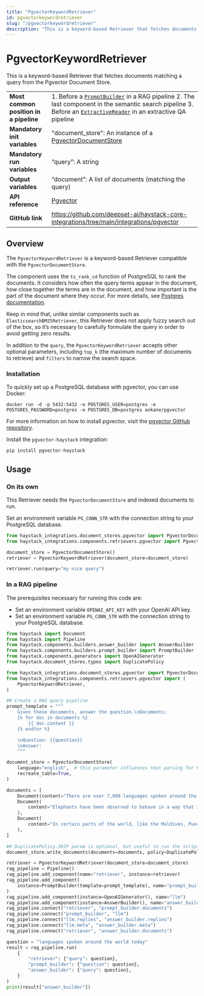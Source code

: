 ```yaml
---
title: "PgvectorKeywordRetriever"
id: pgvectorkeywordretriever
slug: "/pgvectorkeywordretriever"
description: "This is a keyword-based Retriever that fetches documents matching a query from the Pgvector Document Store."
---
```


# PgvectorKeywordRetriever

This is a keyword-based Retriever that fetches documents matching a query from the Pgvector Document Store.

|  |  |
| --- | --- |
| **Most common position in a pipeline** | 1. Before a [`PromptBuilder`](../builders/promptbuilder.mdx)   in a RAG pipeline 2. The last component in the semantic search pipeline 3. Before an [`ExtractiveReader`](../readers/extractivereader.mdx)   in an extractive QA pipeline |
| **Mandatory init variables**           | "document_store": An instance of a [PgvectorDocumentStore](../../document-stores/pgvectordocumentstore.mdx)                                                                                                                                 |
| **Mandatory run variables**            | “query”:  A string                                                                                                                                                                                                    |
| **Output variables**                   | “document”: A list of documents  (matching the query)                                                                                                                                                                 |
| **API reference**                      | [Pgvector](/reference/integrations-pgvector)                                                                                                                                                                                 |
| **GitHub link**                        | https://github.com/deepset-ai/haystack-core-integrations/tree/main/integrations/pgvector                                                                                                                            |

## Overview

The `PgvectorKeywordRetriever` is a keyword-based Retriever compatible with the `PgvectorDocumentStore`.

The component uses the `ts_rank_cd` function of PostgreSQL to rank the documents.
It considers how often the query terms appear in the document, how close together the terms are in the document, and how important is the part of the document where they occur.
For more details, see [Postgres documentation](https://www.postgresql.org/docs/current/textsearch-controls.html#TEXTSEARCH-RANKING).

Keep in mind that, unlike similar components such as `ElasticsearchBM25Retriever`, this Retriever does not apply fuzzy search out of the box, so it’s necessary to carefully formulate the query in order to avoid getting zero results.

In addition to the `query`, the `PgvectorKeywordRetriever` accepts other optional parameters, including `top_k` (the maximum number of documents to retrieve) and `filters` to narrow the search space.

### Installation

To quickly set up a PostgreSQL database with pgvector, you can use Docker:

```shell
docker run -d -p 5432:5432 -e POSTGRES_USER=postgres -e POSTGRES_PASSWORD=postgres -e POSTGRES_DB=postgres ankane/pgvector
```

For more information on how to install pgvector, visit the [pgvector GitHub repository](https://github.com/pgvector/pgvector).

Install the `pgvector-haystack` integration:

```shell
pip install pgvector-haystack
```

## Usage

### On its own

This Retriever needs the `PgvectorDocumentStore` and indexed documents to run.

Set an environment variable `PG_CONN_STR` with the connection string to your PostgreSQL database.

```python
from haystack_integrations.document_stores.pgvector import PgvectorDocumentStore
from haystack_integrations.components.retrievers.pgvector import PgvectorKeywordRetriever

document_store = PgvectorDocumentStore()
retriever = PgvectorKeywordRetriever(document_store=document_store)

retriever.run(query="my nice query")
```

### In a RAG pipeline

The prerequisites necessary for running this code are:

- Set an environment variable `OPENAI_API_KEY` with your OpenAI API key.
- Set an environment variable `PG_CONN_STR` with the connection string to your PostgreSQL database.

```python
from haystack import Document
from haystack import Pipeline
from haystack.components.builders.answer_builder import AnswerBuilder
from haystack.components.builders.prompt_builder import PromptBuilder
from haystack.components.generators import OpenAIGenerator
from haystack.document_stores.types import DuplicatePolicy

from haystack_integrations.document_stores.pgvector import PgvectorDocumentStore
from haystack_integrations.components.retrievers.pgvector import (
    PgvectorKeywordRetriever,
)

## Create a RAG query pipeline
prompt_template = """
    Given these documents, answer the question.\nDocuments:
    {% for doc in documents %}
        {{ doc.content }}
    {% endfor %}

    \nQuestion: {{question}}
    \nAnswer:
    """

document_store = PgvectorDocumentStore(
    language="english",  # this parameter influences text parsing for keyword retrieval
    recreate_table=True,
)

documents = [
    Document(content="There are over 7,000 languages spoken around the world today."),
    Document(
        content="Elephants have been observed to behave in a way that indicates a high level of self-awareness, such as recognizing themselves in mirrors."
    ),
    Document(
        content="In certain parts of the world, like the Maldives, Puerto Rico, and San Diego, you can witness the phenomenon of bioluminescent waves."
    ),
]

## DuplicatePolicy.SKIP param is optional, but useful to run the script multiple times without throwing errors
document_store.write_documents(documents=documents, policy=DuplicatePolicy.SKIP)

retriever = PgvectorKeywordRetriever(document_store=document_store)
rag_pipeline = Pipeline()
rag_pipeline.add_component(name="retriever", instance=retriever)
rag_pipeline.add_component(
    instance=PromptBuilder(template=prompt_template), name="prompt_builder"
)
rag_pipeline.add_component(instance=OpenAIGenerator(), name="llm")
rag_pipeline.add_component(instance=AnswerBuilder(), name="answer_builder")
rag_pipeline.connect("retriever", "prompt_builder.documents")
rag_pipeline.connect("prompt_builder", "llm")
rag_pipeline.connect("llm.replies", "answer_builder.replies")
rag_pipeline.connect("llm.meta", "answer_builder.meta")
rag_pipeline.connect("retriever", "answer_builder.documents")

question = "languages spoken around the world today"
result = rag_pipeline.run(
    {
        "retriever": {"query": question},
        "prompt_builder": {"question": question},
        "answer_builder": {"query": question},
    }
)
print(result["answer_builder"])
```

